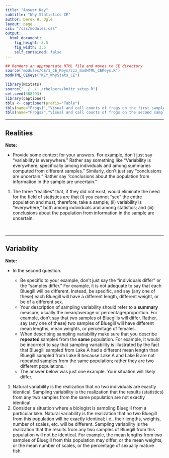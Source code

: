 ```yaml
---
title: "Answer Key"
subtitle: "Why Statistics CE"
author: Derek H. Ogle
layout: page
css: "/css/modules.css"
output:
  html_document:
    fig_height: 3.5
    fig_width: 3.5
    self_contained: false
---
```


```r
## Renders an appropriate HTML file and moves to CE directory
source("modules/CE/1_CE_Keys/zzz_modHTML_CEKeys.R")
modHTML_CEKeys("KEY_WhyStats_CE")
```

```r
library(NCStats)
source("../../../rhelpers/knitr_setup.R")
set.seed(388293)
library(captioner)
tbls <- captioner(prefix="Table")
tbls(name="Frogs1","Visual and call counts of frogs on the first sample of 10 lakes from northern Wisconsin.")
tbls(name="Frogs2","Visual and call counts of frogs on the second sample of 10 lakes from northern Wisconsin.")
```

----

## Realities

<div class="alert alert-warning">
<strong>Note:</strong> 
<ul>
<li>Provide some context for your answers. For example, don't just say "variability is everywhere." Rather say something like "Variability is everywhere, specifically among individuals and among summaries computed from different samples." Similarly, don't just say  "conclusions are uncertain." Rather say "conclusions about the population from information in the sample are uncertain."</li>
</ul>
</div>

1. The three "realities" that, if they did not exist, would eliminate the need for the field of statistics are that (i) you cannot "see" the entire population and must, therefore, take a sample; (ii) variability is "everywhere," both among individuals and among statistics; and (iii) conclusions about the population from information in the sample are uncertain.

<br>

----

## Variability

<div class="alert alert-warning">
<strong>Note:</strong> 
<ul>
<li>In the second question.</li>
<ul>
<li>Be specific to your example, don't just say the "individuals differ" or the "samples differ." For example, it is not adequate to say that each Bluegill will be different. Instead, be specific, and say (any one of these) each Bluegill will have a different length, different weight, or be of a different sex.</li>
<li>Your description of sampling variability should refer to a <strong>summary</strong> measure, usually the mean/average or percentage/proportion. For example, don't say that two samples of Bluegills will differ. Rather, say (any one of these) two samples of Bluegill will have different mean lengths, mean weights, or percentage of females.</li>
<li>When describing sampling variability make sure that you describe <strong>repeated</strong> samples from the <strong>same</strong> population. For example, it would be incorrect to say that sampling variability is illustrated by the fact that Bluegill sampled from Lake A had a different mean length than Bluegill sampled from Lake B because Lake A and Lake B are not repeated samples from the same population; rather they are two different populations.</li>
<li>The answer below was just one example. Your situation will likely differ.</li>
</ul>
</ul>
</div>

1. Natural variability is the realization that no two individuals are exactly identical. Sampling variability is the realization that the results (statistics) from any two samples from the same population are not exactly identical.
1. Consider a situation where a biologist is sampling Bluegill from a particular lake. Natural variability is the realization that no two Bluegill from this population will be exactly identical; i.e., their lengths, weights, number of scales, etc. will be different. Sampling variability is the realization that the results from any two samples of Bluegill from this population will not be identical. For example, the mean lengths from two samples of Bluegill from this population may differ, or the mean weights, or the mean number of scales, or the percentage of sexually mature fish.
